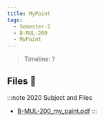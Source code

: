 ```yaml
---
title: MyPaint
tags:
  - Semester-2
  - B-MUL-200
  - MyPaint
---
```

> Timeline: ?


## Files 📂

:::note 2020 Subject and Files
- [B-MUL-200_my_paint.pdf](https://github.com/Studio-17/Epitech-Subjects/raw/main/Semester-2/B-MUL-200/MyPaint/B-MUL-200_my_paint.pdf)
:::

